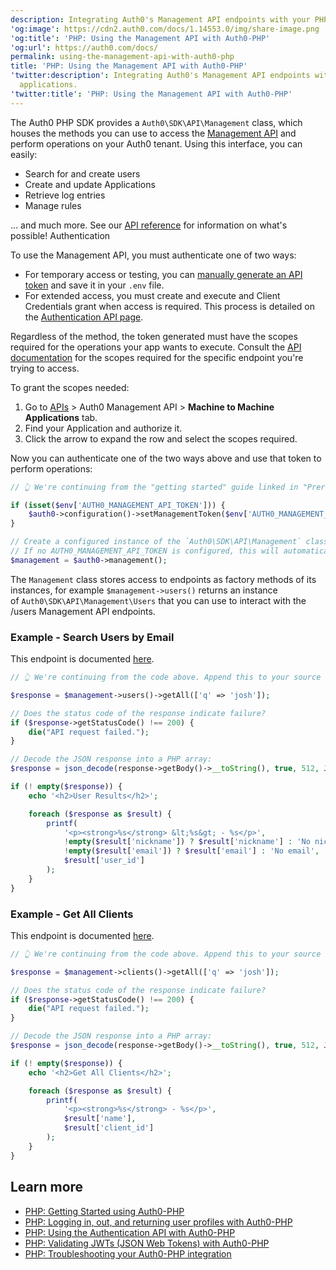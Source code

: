 ```yaml
---
description: Integrating Auth0's Management API endpoints with your PHP applications.
'og:image': https://cdn2.auth0.com/docs/1.14553.0/img/share-image.png
'og:title': 'PHP: Using the Management API with Auth0-PHP'
'og:url': https://auth0.com/docs/
permalink: using-the-management-api-with-auth0-php
title: 'PHP: Using the Management API with Auth0-PHP'
'twitter:description': Integrating Auth0's Management API endpoints with your PHP
  applications.
'twitter:title': 'PHP: Using the Management API with Auth0-PHP'
---
```

The Auth0 PHP SDK provides a `Auth0\SDK\API\Management` class, which houses the methods you can use to access the [Management API](https://auth0.com/docs/api/management/v2) and perform operations on your Auth0 tenant. Using this interface, you can easily:

* Search for and create users
* Create and update Applications
* Retrieve log entries
* Manage rules

... and much more. See our [API reference](https://auth0.com/docs/api/management/v2) for information on what's possible!
Authentication

To use the <Tooltip tip="Management API: A product to allow customers to perform administrative tasks." cta="View Glossary" href="/glossary?term=Management+API">Management API</Tooltip>, you must authenticate one of two ways:

* For temporary access or testing, you can [manually generate an API token](/secure/tokens/access-tokens/management-api-access-tokens) and save it in your `.env` file.
* For extended access, you must create and execute and Client Credentials grant when access is required. This process is detailed on the [Authentication API page](/libraries/auth0-php/using-the-authentication-api-with-auth0-php).

Regardless of the method, the token generated must have the scopes required for the operations your app wants to execute. Consult the [API documentation](https://auth0.com/docs/api/management/v2) for the scopes required for the specific endpoint you're trying to access.

To grant the scopes needed:

1. Go to [APIs](https://manage.auth0.com/#/apis) > Auth0 Management API > **Machine to Machine Applications** tab.
2. Find your Application and authorize it.
3. Click the arrow to expand the row and select the scopes required.

Now you can authenticate one of the two ways above and use that token to perform operations:

```php lines
// 👆 We're continuing from the "getting started" guide linked in "Prerequisites" above. Append this to the index.php file you created there.

if (isset($env['AUTH0_MANAGEMENT_API_TOKEN'])) {
    $auth0->configuration()->setManagementToken($env['AUTH0_MANAGEMENT_API_TOKEN']);
}

// Create a configured instance of the `Auth0\SDK\API\Management` class, based on the configuration we setup the SDK ($auth0) using.
// If no AUTH0_MANAGEMENT_API_TOKEN is configured, this will automatically perform a client credentials exchange to generate one for you, so long as a client secret is configured.
$management = $auth0->management();
```

The `Management` class stores access to endpoints as factory methods of its instances, for example `$management->users()` returns an instance of `Auth0\SDK\API\Management\Users` that you can use to interact with the /users Management API endpoints.

### Example - Search Users by Email

This endpoint is documented [here](https://auth0.com/docs/api/management/v2#!/Users/get_users).

```php lines
// 👆 We're continuing from the code above. Append this to your source code file.

$response = $management->users()->getAll(['q' => 'josh']);

// Does the status code of the response indicate failure?
if ($response->getStatusCode() !== 200) {
    die("API request failed.");
}

// Decode the JSON response into a PHP array:
$response = json_decode(response->getBody()->__toString(), true, 512, JSON_THROW_ON_ERROR);

if (! empty($response)) {
    echo '<h2>User Results</h2>';

    foreach ($response as $result) {
        printf(
            '<p><strong>%s</strong> &lt;%s&gt; - %s</p>',
            !empty($result['nickname']) ? $result['nickname'] : 'No nickname',
            !empty($result['email']) ? $result['email'] : 'No email',
            $result['user_id']
        );
    }
}
```

### Example - Get All Clients

This endpoint is documented [here](https://auth0.com/docs/api/management/v2#!/Clients/get_clients).

```php lines
// 👆 We're continuing from the code above. Append this to your source code file.

$response = $management->clients()->getAll(['q' => 'josh']);

// Does the status code of the response indicate failure?
if ($response->getStatusCode() !== 200) {
    die("API request failed.");
}

// Decode the JSON response into a PHP array:
$response = json_decode(response->getBody()->__toString(), true, 512, JSON_THROW_ON_ERROR);

if (! empty($response)) {
    echo '<h2>Get All Clients</h2>';

    foreach ($response as $result) {
        printf(
            '<p><strong>%s</strong> - %s</p>',
            $result['name'],
            $result['client_id']
        );
    }
}
```

## Learn more

* [PHP: Getting Started using Auth0-PHP](/libraries/auth0-php)
* [PHP: Logging in, out, and returning user profiles with Auth0-PHP](/libraries/auth0-php/auth0-php-basic-use)
* [PHP: Using the Authentication API with Auth0-PHP](/libraries/auth0-php/using-the-authentication-api-with-auth0-php)
* [PHP: Validating JWTs (JSON Web Tokens) with Auth0-PHP](/libraries/auth0-php/validating-jwts-with-auth0-php)
* [PHP: Troubleshooting your Auth0-PHP integration](/libraries/auth0-php/troubleshoot-auth0-php-library)